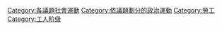 {{catmore}}
{{Commonscat|Labour movement}}

[[Category:各議題社會運動|Category:各議題社會運動]]
[[Category:依議題劃分的政治運動|Category:依議題劃分的政治運動]]
[[Category:勞工|Category:勞工]]
[[Category:工人阶级|Category:工人阶级]]